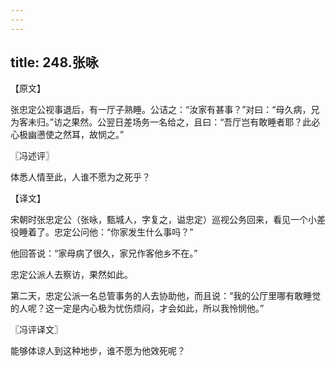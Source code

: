 ```yaml
---
---
---
```

title: 248.张咏
---



【原文】

张忠定公视事退后，有一厅子熟睡。公诘之：“汝家有甚事？”对曰：“母久病，兄为客未归。”访之果然。公翌日差场务一名给之，且曰：“吾厅岂有敢睡者耶？此必心极幽懑使之然耳，故悯之。”

〖冯述评〗

体悉人情至此，人谁不愿为之死乎？

【译文】

宋朝时张忠定公（张咏，甄城人，字复之，谥忠定）巡视公务回来，看见一个小差役睡着了。忠定公问他：“你家发生什么事吗？”

他回答说：“家母病了很久，家兄作客他乡不在。”

忠定公派人去察访，果然如此。

第二天，忠定公派一名总管事务的人去协助他，而且说：“我的公厅里哪有敢睡觉的人呢？这一定是内心极为忧伤烦闷，才会如此，所以我怜悯他。”

〖冯评译文〗

能够体谅人到这种地步，谁不愿为他效死呢？